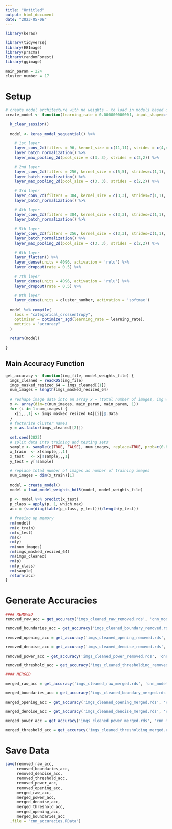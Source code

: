 ```yaml
---
title: "Untitled"
output: html_document
date: "2023-05-08"
---
```

```r
library(keras)

library(tidyverse)
library(EBImage)
library(pracma)
library(randomForest)
library(ggimage)

main_param = 224
cluster_number = 17
```

# Setup

```r
# create model architecture with no weights - to load in models based on weights
create_model <- function(learning_rate = 0.000000000001, input_shape=c(224, 224, 1), cluster_number=17) {
  
  k_clear_session()
  
  model <- keras_model_sequential() %>%
    
    # 1st layer
    layer_conv_2d(filters = 96, kernel_size = c(11,11), strides = c(4,4), activation = 'relu', input_shape = input_shape, padding="same") %>% 
    layer_batch_normalization() %>%
    layer_max_pooling_2d(pool_size = c(3, 3), strides = c(2,2)) %>% 
    
    # 2nd layer
    layer_conv_2d(filters = 256, kernel_size = c(5,5), strides=c(1,1), activation = 'relu', padding = "same") %>% 
    layer_batch_normalization() %>%
    layer_max_pooling_2d(pool_size = c(3, 3), strides = c(2,2)) %>% 
    
    # 3rd layer
    layer_conv_2d(filters = 384, kernel_size = c(3,3), strides=c(1,1), activation = 'relu', padding = "same") %>% 
    layer_batch_normalization() %>%
    
    # 4th layer
    layer_conv_2d(filters = 384, kernel_size = c(3,3), strides=c(1,1), activation = 'relu', padding = "same") %>%
    layer_batch_normalization() %>%
    
    # 5th layer
    layer_conv_2d(filters = 256, kernel_size = c(3,3), strides=c(1,1), activation = 'relu', padding = "same") %>% 
    layer_batch_normalization() %>%
    layer_max_pooling_2d(pool_size = c(3, 3), strides = c(2,2)) %>% 
    
    # 6th layer
    layer_flatten() %>% 
    layer_dense(units = 4096, activation = 'relu') %>% 
    layer_dropout(rate = 0.5) %>% 
    
    # 7th layer
    layer_dense(units = 4096, activation = 'relu') %>%
    layer_dropout(rate = 0.5) %>%
    
    # 8th layer
    layer_dense(units = cluster_number, activation = 'softmax')
  
  model %>% compile(
    loss = "categorical_crossentropy",
    optimizer = optimizer_sgd(learning_rate = learning_rate),
    metrics = "accuracy"
  )
  
  return(model)
  
}
```


## Main Accuracy Function
```r
get_accuracy <- function(img_file, model_weights_file) {
  imgs_cleaned = readRDS(img_file)
  imgs_masked_resized_64 = imgs_cleaned[[1]]
  num_images = length(imgs_masked_resized_64)
  
  # reshape image data into an array x = (total number of images, img width, img height, image data)
  x <- array(dim=c(num_images, main_param, main_param, 1))
  for (i in 1:num_images) {
    x[i,,,1] <- imgs_masked_resized_64[[i]]@.Data
  }
  # factorize cluster names
  y = as.factor(imgs_cleaned[[2]])
  
  set.seed(2023)
  # split data into training and testing sets
  sample <- sample(c(TRUE, FALSE), num_images, replace=TRUE, prob=c(0.8,0.2))
  x_train  <- x[sample,,,1]
  x_test   <- x[!sample,,,1]
  y_test = y[!sample]
  
  # replace total number of images as number of training images
  num_images = dim(x_train)[1]
  
  model = create_model()
  model = load_model_weights_hdf5(model, model_weights_file)
  
  p <- model %>% predict(x_test)
  p_class = apply(p, 1, which.max)
  acc = (sum(diag(table(p_class, y_test)))/length(y_test))
  
  # freeing up memory
  rm(model)
  rm(x_train)
  rm(x_test)
  rm(x)
  rm(y)
  rm(num_images)
  rm(imgs_masked_resized_64)
  rm(imgs_cleaned)
  rm(p)
  rm(p_class)
  rm(sample)
  return(acc)
}

```


# Generate Accuracies

```r
#### REMOVED 
removed_raw_acc = get_accuracy('imgs_cleaned_raw_removed.rds', 'cnn_models/alexnet_removed_raw_weights.hdf5')

removed_boundaries_acc = get_accuracy('imgs_cleaned_boundary_removed.rds', 'cnn_models/alexnet_removed_boundaries_weights.h5')

removed_opening_acc = get_accuracy('imgs_cleaned_opening_removed.rds', 'cnn_models/alexnet_opening_removed_weights.h5')

removed_denoise_acc = get_accuracy('imgs_cleaned_denoise_removed.rds', 'cnn_models/alexnet_denoise_removed_weights.h5')

removed_power_acc = get_accuracy('imgs_cleaned_power_removed.rds', 'cnn_models/alexnet_removed_17_augmented_power_boundaries.h5')

removed_threshold_acc = get_accuracy('imgs_cleaned_thresholding_removed.rds', 'cnn_models/alexnet_removed_17_thresholding_boundaries.h5')

#### MERGED

merged_raw_acc = get_accuracy('imgs_cleaned_raw_merged.rds', 'cnn_models/alexnet_merged_raw_weights.hdf5')

merged_boundaries_acc = get_accuracy('imgs_cleaned_boundary_merged.rds', 'cnn_models/alexnet_merged_boundaries_weights.h5')

merged_opening_acc = get_accuracy('imgs_cleaned_opening_merged.rds', 'cnn_models/alexnet_merged_opening_weights.hdf5')

merged_denoise_acc = get_accuracy('imgs_cleaned_denoise_merged.rds', 'cnn_models/alexnet_denoise_merged_weights.h5')

merged_power_acc = get_accuracy('imgs_cleaned_power_merged.rds', 'cnn_models/alexnet_merged_17_augmented_power_boundaries.h5')

merged_threshold_acc = get_accuracy('imgs_cleaned_thresholding_merged.rds', 'cnn_models/alexnet_merged_17_augmented_threshold_boundaries.h5')
```


# Save Data

```r
save(removed_raw_acc, 
     removed_boundaries_acc, 
     removed_denoise_acc, 
     removed_threshold_acc,
     removed_power_acc, 
     removed_opening_acc, 
     merged_raw_acc, 
     merged_power_acc, 
     merged_denoise_acc, 
     merged_threshold_acc, 
     merged_opening_acc, 
     merged_boundaries_acc
  ,file = "cnn_accuracies.RData")
```
